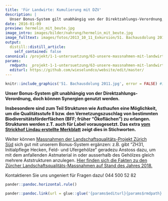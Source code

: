 ```yaml
---
title: 'Für Landwirte: Kumulierung mit DZV'
description: |
  Unser Bonus-System gilt unabhängig von der Direktzahlungs-Verordnung, doch können Synergien genutzt werden.  Insbesondere sind zum Teil Strukturen wie Asthaufen eine Möglichkeit, um die Qualitätsstufe II bzw. den Vernetzungszuschlag von bestimmten Biodiversitätsförderflächen (BFF; früher "Ökoflächen") zu erlangen. Strukturen werden z.T. auch für Label vorausgesetzt. Das extra vom Strickhof Lindau erstellte Merkblatt zeigt dies in Stichworten.
date: 2016-01-09
preview: hermelin_mit_beute.jpg
image_intro: images/bilder/nahrung/hermelin_mit_beute.jpg
image_fulltext: images/fotos/2013_10_11_Exkursion/51. Bachausdolung 2011.jpg
output:
  distill::distill_article:
    self_contained: false
canonical: /projekt/1-1-untersuetzung/63-unsere-massnahmen-mit-landwirtschaftlichen-direktzahlungen-kombinieren
params:
  rmdpath: _projekt-1-1-untersuetzung/63-unsere-massnahmen-mit-landwirtschaftl/63-unsere-massnahmen-mit-landwirtschaftl.Rmd
  editurl: https://github.com/wieselundco/website/edit/master/
---
```



```r
knitr::include_graphics('51. Bachausdolung 2011.jpg', error = FALSE) #images/fotos/2013_10_11_Exkursion/51. Bachausdolung 2011.jpg
```

**Unser Bonus-System gilt unabhängig von der Direktzahlungs-Verordnung,
doch können Synergien genutzt werden. **

**Insbesondere sind zum Teil Strukturen wie Asthaufen eine Möglichkeit,
um die Qualitätsstufe II bzw. den Vernetzungszuschlag von bestimmten
Biodiversitätsförderflächen (BFF; früher "Ökoflächen") zu erlangen.
Strukturen werden z.T. auch für Label vorausgesetzt. Das extra [vom
Strickhof Lindau erstellte
Merkblatt](images/dokumente/Strukturen_DZV_Label_Staeheli2018.pdf) zeigt
dies in Stichworten.**

Weiter können [Massnahmen der Landschaftsqualitäts-Projekt Zürich
Süd](images/dokumente/massnahmenliste_lqp_sued.pdf) sich gut mit unserem
Bonus-System ergänzen: z.B. gibt "ZH31, Initialpflege Hecken, Feld- und
Ufergehölze" geradezu Anstoss dazu, um mit dem anfallenden Astmaterial
in oder ausserhalb des Gehölzes gleich mehrere Aststrukturen anzulegen.
[Hier finden sich die Fakten zu den Zürcher
Landschaftsqualitäts-Massnahmen auf Stand des Jahres
2018.](images/dokumente/lq_massnahmenkatalog_achtzehn.pdf)

Kontaktieren Sie uns ungeniert für Fragen dazu! 044 500 52 82

```r
pander::pandoc.horizontal.rule()

pander::pandoc.link(url = glue::glue('{params$editurl}{params$rmdpath}'),text = 'Artikel bearbeiten')
```

<!--http://wieselundco.ch/projekt/1-1-untersuetzung/63-unsere-massnahmen-mit-landwirtschaftlichen-direktzahlungen-kombinieren-->
